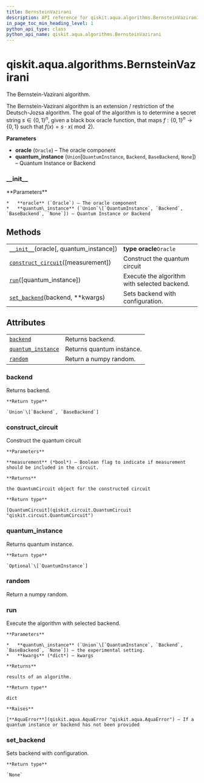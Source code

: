 ```yaml
---
title: BernsteinVazirani
description: API reference for qiskit.aqua.algorithms.BernsteinVazirani
in_page_toc_min_heading_level: 1
python_api_type: class
python_api_name: qiskit.aqua.algorithms.BernsteinVazirani
---
```


<span id="qiskit-aqua-algorithms-bernsteinvazirani" />

# qiskit.aqua.algorithms.BernsteinVazirani

<Class id="qiskit.aqua.algorithms.BernsteinVazirani" isDedicatedPage={true} github="https://github.com/qiskit-community/qiskit-aqua/tree/stable/0.9/qiskit/aqua/algorithms/education/bernstein_vazirani.py" signature="BernsteinVazirani(oracle, quantum_instance=None)" modifiers="class">
  The Bernstein-Vazirani algorithm.

  The Bernstein-Vazirani algorithm is an extension / restriction of the Deutsch-Jozsa algorithm. The goal of the algorithm is to determine a secret string $s \in \{0,1\}^n$, given a black box oracle function, that maps $f:\{0,1\}^n \rightarrow \{0,1\}$ such that $f(x)=s \cdot x (\bmod 2)$.

  **Parameters**

  *   **oracle** (`Oracle`) – The oracle component
  *   **quantum\_instance** (`Union`\[`QuantumInstance`, `Backend`, `BaseBackend`, `None`]) – Quantum Instance or Backend

  ### \_\_init\_\_

  <Function id="qiskit.aqua.algorithms.BernsteinVazirani.__init__" signature="__init__(oracle, quantum_instance=None)">
    **Parameters**

    *   **oracle** (`Oracle`) – The oracle component
    *   **quantum\_instance** (`Union`\[`QuantumInstance`, `Backend`, `BaseBackend`, `None`]) – Quantum Instance or Backend
  </Function>

  ## Methods

  |                                                                                                                                                                 |                                              |
  | --------------------------------------------------------------------------------------------------------------------------------------------------------------- | -------------------------------------------- |
  | [`__init__`](#qiskit.aqua.algorithms.BernsteinVazirani.__init__ "qiskit.aqua.algorithms.BernsteinVazirani.__init__")(oracle\[, quantum\_instance])              | **type oracle**`Oracle`                      |
  | [`construct_circuit`](#qiskit.aqua.algorithms.BernsteinVazirani.construct_circuit "qiskit.aqua.algorithms.BernsteinVazirani.construct_circuit")(\[measurement]) | Construct the quantum circuit                |
  | [`run`](#qiskit.aqua.algorithms.BernsteinVazirani.run "qiskit.aqua.algorithms.BernsteinVazirani.run")(\[quantum\_instance])                                     | Execute the algorithm with selected backend. |
  | [`set_backend`](#qiskit.aqua.algorithms.BernsteinVazirani.set_backend "qiskit.aqua.algorithms.BernsteinVazirani.set_backend")(backend, \*\*kwargs)              | Sets backend with configuration.             |

  ## Attributes

  |                                                                                                                                              |                           |
  | -------------------------------------------------------------------------------------------------------------------------------------------- | ------------------------- |
  | [`backend`](#qiskit.aqua.algorithms.BernsteinVazirani.backend "qiskit.aqua.algorithms.BernsteinVazirani.backend")                            | Returns backend.          |
  | [`quantum_instance`](#qiskit.aqua.algorithms.BernsteinVazirani.quantum_instance "qiskit.aqua.algorithms.BernsteinVazirani.quantum_instance") | Returns quantum instance. |
  | [`random`](#qiskit.aqua.algorithms.BernsteinVazirani.random "qiskit.aqua.algorithms.BernsteinVazirani.random")                               | Return a numpy random.    |

  ### backend

  <Attribute id="qiskit.aqua.algorithms.BernsteinVazirani.backend">
    Returns backend.

    **Return type**

    `Union`\[`Backend`, `BaseBackend`]
  </Attribute>

  ### construct\_circuit

  <Function id="qiskit.aqua.algorithms.BernsteinVazirani.construct_circuit" signature="construct_circuit(measurement=False)">
    Construct the quantum circuit

    **Parameters**

    **measurement** (*bool*) – Boolean flag to indicate if measurement should be included in the circuit.

    **Returns**

    the QuantumCircuit object for the constructed circuit

    **Return type**

    [QuantumCircuit](qiskit.circuit.QuantumCircuit "qiskit.circuit.QuantumCircuit")
  </Function>

  ### quantum\_instance

  <Attribute id="qiskit.aqua.algorithms.BernsteinVazirani.quantum_instance">
    Returns quantum instance.

    **Return type**

    `Optional`\[`QuantumInstance`]
  </Attribute>

  ### random

  <Attribute id="qiskit.aqua.algorithms.BernsteinVazirani.random">
    Return a numpy random.
  </Attribute>

  ### run

  <Function id="qiskit.aqua.algorithms.BernsteinVazirani.run" signature="run(quantum_instance=None, **kwargs)">
    Execute the algorithm with selected backend.

    **Parameters**

    *   **quantum\_instance** (`Union`\[`QuantumInstance`, `Backend`, `BaseBackend`, `None`]) – the experimental setting.
    *   **kwargs** (*dict*) – kwargs

    **Returns**

    results of an algorithm.

    **Return type**

    dict

    **Raises**

    [**AquaError**](qiskit.aqua.AquaError "qiskit.aqua.AquaError") – If a quantum instance or backend has not been provided
  </Function>

  ### set\_backend

  <Function id="qiskit.aqua.algorithms.BernsteinVazirani.set_backend" signature="set_backend(backend, **kwargs)">
    Sets backend with configuration.

    **Return type**

    `None`
  </Function>
</Class>

